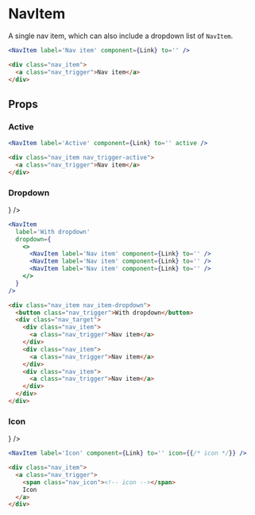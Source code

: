 ---
---



# NavItem

A single nav item, which can also include a dropdown list of `NavItem`.

<DocLinks
  figma="https://www.figma.com/design/bEeQ97jqZFWepD0x4oU5k7/Pallote?node-id=2845-7596&t=eWNWESf2DeSjVzq5-11"
  storybook="https://react.pallote.com/?path=/docs/components-tablebody--docs"
/>

<div class="docs_block">
  <NavItem className="w-fit" label='Nav item' />
</div>

<Tabs groupId="package" queryString>
  <TabItem value="react" label="React">

```jsx
<NavItem label='Nav item' component={Link} to='' />
```
  </TabItem>
  <TabItem value="css" label="CSS">

```html
<div class="nav_item">
  <a class="nav_trigger">Nav item</a>
</div>
```
  </TabItem>
</Tabs>

## Props

### Active

<div class="docs_block">
  <NavItem className="w-fit" label='Active' active />
</div>

<Tabs groupId="package" queryString>
  <TabItem value="react" label="React">

```jsx
<NavItem label='Active' component={Link} to='' active />
```
  </TabItem>
  <TabItem value="css" label="CSS">

```html
<div class="nav_item nav_trigger-active">
  <a class="nav_trigger">Nav item</a>
</div>
```
  </TabItem>
</Tabs>

### Dropdown

<div class="docs_block">
  <NavItem
    className="w-fit"
    label='With dropdown'
    dropdown={
      <>
        <NavItem label='Nav item' />
        <NavItem label='Nav item' />
        <NavItem label='Nav item' />
      </>
    }
  />
</div>

<Tabs groupId="package" queryString>
  <TabItem value="react" label="React">

```jsx
<NavItem
  label='With dropdown'
  dropdown={
    <>
      <NavItem label='Nav item' component={Link} to='' />
      <NavItem label='Nav item' component={Link} to='' />
      <NavItem label='Nav item' component={Link} to='' />
    </>
  }
/>
```
  </TabItem>
  <TabItem value="css" label="CSS">

```html
<div class="nav_item nav_item-dropdown">
  <button class="nav_trigger">With dropdown</button>
  <div class="nav_target">
    <div class="nav_item">
      <a class="nav_trigger">Nav item</a>
    </div>
    <div class="nav_item">
      <a class="nav_trigger">Nav item</a>
    </div>
    <div class="nav_item">
      <a class="nav_trigger">Nav item</a>
    </div>
  </div>
</div>
```
  </TabItem>
</Tabs>

### Icon

<div class="docs_block">
  <NavItem className="w-fit" label='Icon' icon={<House />} />
</div>

<Tabs groupId="package" queryString>
  <TabItem value="react" label="React">

```jsx
<NavItem label='Icon' component={Link} to='' icon={{/* icon */}} />
```
  </TabItem>
  <TabItem value="css" label="CSS">

```html
<div class="nav_item">
  <a class="nav_trigger">
    <span class="nav_icon"><!-- icon --></span>
    Icon
  </a>
</div>
```
  </TabItem>
</Tabs>
